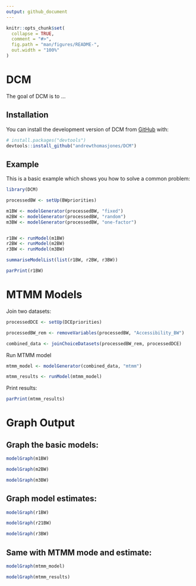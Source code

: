 ```yaml
---
output: github_document
---
```


<!-- README.md is generated from README.Rmd. Please edit that file -->

```r
knitr::opts_chunk$set(
  collapse = TRUE,
  comment = "#>",
  fig.path = "man/figures/README-",
  out.width = "100%"
) 
```

# DCM

<!-- badges: start -->
<!-- badges: end -->

The goal of DCM is to ...

## Installation

You can install the development version of DCM from [GitHub](https://github.com/) with:

``` r
# install.packages("devtools")
devtools::install_github("andrewthomasjones/DCM")
```

## Example

This is a basic example which shows you how to solve a common problem:

```r
library(DCM)

processedBW <- setUp(BWpriorities)

m1BW <- modelGenerator(processedBW, "fixed")
m2BW <- modelGenerator(processedBW, "random")
m3BW <- modelGenerator(processedBW, "one-factor")


r1BW <- runModel(m1BW)
r2BW <- runModel(m2BW)
r3BW <- runModel(m3BW)

```

```r
summariseModelList(list(r1BW, r2BW, r3BW))
```

```r
parPrint(r1BW)
```

# MTMM Models

Join two datasets:

```r
processedDCE <- setUp(DCEpriorities)

processedBW_rem <- removeVariables(processedBW, "Accessibility_BW")

combined_data <- joinChoiceDatasets(processedBW_rem, processedDCE)


```

Run MTMM model

```r
mtmm_model <- modelGenerator(combined_data, "mtmm")

mtmm_results <- runModel(mtmm_model)

```

Print results:

```r
parPrint(mtmm_results)
```

# Graph Output

## Graph the basic models:

```r
modelGraph(m1BW) 
```

```r
modelGraph(m2BW) 
```


```r
modelGraph(m3BW) 
```


## Graph model estimates:

```r
modelGraph(r1BW) 
```

```r
modelGraph(r21BW) 
```


```r
modelGraph(r3BW) 
```



## Same with MTMM mode and estimate:

```r
modelGraph(mtmm_model)

```


```r

modelGraph(mtmm_results)

```





